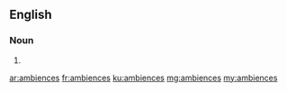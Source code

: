 ==English==

===Noun===
{{head|en|plural}}

# {{plural of|ambience|lang=en}}

[[ar:ambiences]]
[[fr:ambiences]]
[[ku:ambiences]]
[[mg:ambiences]]
[[my:ambiences]]